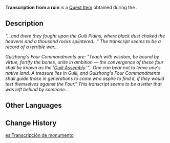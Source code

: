 {{Item Infobox
|id           = 100465
|image        = Item Transcription.png
|type         = Quest Items
|description  = The transcript seems to be a record of a terrible war...
|source1      = Obtained during the [[Treasure Lost, Treasure Found]] quest
}}
'''Transcription from a ruin''' is a [[Quest Item]] obtained during the {{Quest|Treasure Lost, Treasure Found (Part 1)}}.

==Description==
''"...and there they fought upon the Guili Plains, where black dust choked the heavens and a thousand rocks splintered..." The transcript seems to be a record of a terrible war...''

''Guizhong's Four Commandments are: "Teach with wisdom, be bound by virtue, fortify the bones, unite in ambition &mdash; the convergence of these four shall be known as the '[[Guili Assembly]].'"...One can bear not to leave one's native land. A treasure lies in Guili, and Guizhong's Four Commandments shall guide those in generations to come who aspire to find it, if they would test themselves against the Four." This transcript seems to be a letter that was left behind by someone...''

==Other Languages==
{{Other Languages
|default_hidden = 1
|en      = Transcription from a ruin
|zhs     = 从遗迹中抄下来的文字
|zhs_rm  = Cóng Yíjī Zhōng Chāo Xiàlái de Wénzì
|zht     = 從遺蹟中抄下來的文字
|zht_rm  = Cóng Yíjī Zhōng Chāo Xiàlái de Wénzì
|ja      = 遺跡の中を写した文字
|ja_rm   = Iseki no Naka wo Utsushita Moji
|ko      = 유적에서 베낀 글
|ko_rm   = Yujeok-eseo Bekkin Geul
|es      = Transcripción de monumento
|fr      = Copie d'une inscription trouvée dans les ruines
|ru      = Надпись из руин
|th      = ตัวอักษรที่คัดลอกมาจากโบราณสถาน
|th_rm   = 
|vi      = Văn Tự Sao Chép Từ Di Tích
|de      = Aus einer Ruine abgeschriebener Text
|id      = Transkripsi dari Reruntuhan
|pt      = Transcrição das Ruínas
|tr      = Harabe Yazıtları
|it      = Trascrizione nelle rovine
}}

==Change History==
{{Change History|1.0}}

[[es:Transcripción de monumento]]